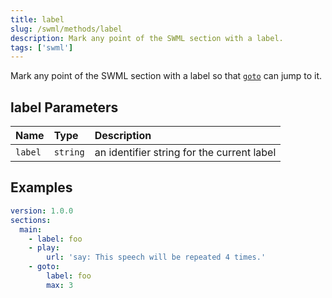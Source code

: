 ```yaml
---
title: label
slug: /swml/methods/label
description: Mark any point of the SWML section with a label.
tags: ['swml']
---
```


Mark any point of the SWML section with a label so that [`goto`](./goto.mdx) can jump to it.


## **label Parameters**

| Name    | Type     | Description                                |
|:--------|:---------|:-------------------------------------------|
| `label` | `string` | an identifier string for the current label |

## **Examples**

```yaml andJson
version: 1.0.0
sections:
  main:
    - label: foo
    - play:
        url: 'say: This speech will be repeated 4 times.'
    - goto:
        label: foo
        max: 3
```
